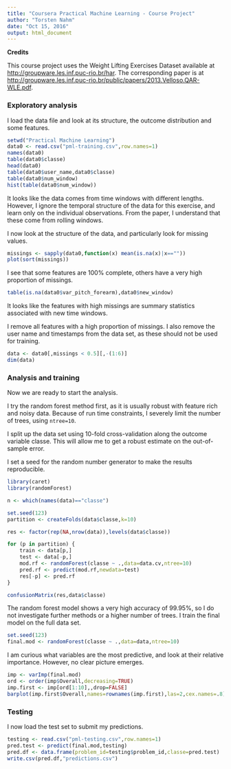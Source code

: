 ```yaml
---
title: "Coursera Practical Machine Learning - Course Project"
author: "Torsten Nahm"
date: "Oct 15, 2016"
output: html_document
---
```


**Credits**

This course project uses the Weight Lifting Exercises Dataset available at
<http://groupware.les.inf.puc-rio.br/har>. The corresponding paper is at
<http://groupware.les.inf.puc-rio.br/public/papers/2013.Velloso.QAR-WLE.pdf>.

### Exploratory analysis

I load the data file and look at its structure, the outcome distribution and
some features.

```r
setwd("Practical Machine Learning")
data0 <- read.csv("pml-training.csv",row.names=1)
names(data0)
table(data0$classe)
head(data0)
table(data0$user_name,data0$classe)
table(data0$num_window)
hist(table(data0$num_window))
```

It looks like the data comes from time windows with different lengths. However,
I ignore the temporal structure of the data for this exercise, and learn only
on the individual observations. From the paper, I understand that these come
from rolling windows.

I now look at the structure of the data, and particularly look for missing
values.

```r
missings <- sapply(data0,function(x) mean(is.na(x)|x==""))
plot(sort(missings))
```

I see that some features are 100% complete, others have a very high proportion
of missings.

```r
table(is.na(data0$var_pitch_forearm),data0$new_window)
```

It looks like the features with high missings are summary statistics associated
with new time windows.

I remove all features with a high proportion of missings. I also remove the
user name and timestamps from the data set, as these should not be used for
training.


```r
data <- data0[,missings < 0.5][,-(1:6)]
dim(data)
```

### Analysis and training

Now we are ready to start the analysis.

I try the random forest method first, as it is usually robust with feature rich
and noisy data. Because of run time constraints, I severely limit the number of
trees, using `ntree=10`.

I split up the data set using 10-fold cross-validation along the
outcome variable classe. This will allow me to get a robust estimate on the
out-of-sample error.

I set a seed for the random number generator to make the results
reproducible.

```r
library(caret)
library(randomForest)

n <- which(names(data)=="classe")

set.seed(123)
partition <- createFolds(data$classe,k=10)

res <- factor(rep(NA,nrow(data)),levels(data$classe))

for (p in partition) {
	train <- data[p,]
	test <- data[-p,]
	mod.rf <- randomForest(classe ~ .,data=data.cv,ntree=10)
	pred.rf <- predict(mod.rf,newdata=test)
	res[-p] <- pred.rf
}

confusionMatrix(res,data$classe)
```

The random forest model shows a very high accuracy of 99.95%, so I do not
investigate further methods or a higher number of trees. I train the final model
on the full data set.

```r
set.seed(123)
final.mod <- randomForest(classe ~ .,data=data,ntree=10)
```

I am curious what variables are the most predictive, and look at their relative
importance. However, no clear picture emerges.

```r
imp <- varImp(final.mod)
ord <- order(imp$Overall,decreasing=TRUE)
imp.first <- imp[ord[1:10],,drop=FALSE]
barplot(imp.first$Overall,names=rownames(imp.first),las=2,cex.names=.8)
```

### Testing

I now load the test set to submit my predictions.

```r
testing <- read.csv("pml-testing.csv",row.names=1)
pred.test <- predict(final.mod,testing)
pred.df <- data.frame(problem_id=testing$problem_id,classe=pred.test)
write.csv(pred.df,"predictions.csv")
```
